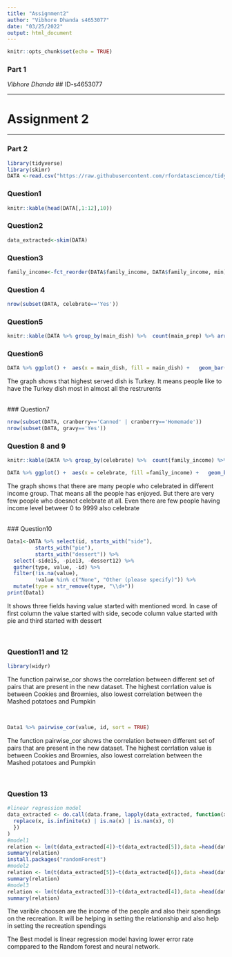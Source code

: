 ```yaml
---
title: "Assignment2"
author: "Vibhore Dhanda s4653077"
date: "03/25/2022"
output: html_document
---
```


```r
knitr::opts_chunk$set(echo = TRUE)
```
### Part 1
*Vibhore Dhanda*
## ID-s4653077 
<hr> 
# Assignment 2
<hr>
### Part 2

```r
library(tidyverse)
library(skimr)
DATA <-read.csv("https://raw.githubusercontent.com/rfordatascience/tidytuesday/master/data/2018/2018-11-20/thanksgiving_meals.csv")
```
### Question1
```r
knitr::kable(head(DATA[,1:12],10))
```

### Question2
```r
data_extracted<-skim(DATA)

```
### Question3
```r
family_income<-fct_reorder(DATA$family_income, DATA$family_income, min)
```
### Question 4
```r
nrow(subset(DATA, celebrate=='Yes'))
```
### Question5
```r
knitr::kable(DATA %>% group_by(main_dish) %>%  count(main_prep) %>% arrange(desc(n)) %>% head(n=10))
```
### Question6
```r
DATA %>% ggplot() +  aes(x = main_dish, fill = main_dish) +   geom_bar() + labs(x = "Main Dish", y = "Count", title = "Main dish served with method", subtitle = "Main Dish", caption = "main dish served with method",  fill = "Legend")
```
<p>The graph shows that highest served dish is Turkey. It means people like to have the Turkey dish most in almost all the restrurents</p>
<br>
### Question7
```r
nrow(subset(DATA, cranberry=='Canned' | cranberry=='Homemade'))
nrow(subset(DATA, gravy=='Yes'))
```

### Question 8 and 9
```r
knitr::kable(DATA %>% group_by(celebrate) %>%  count(family_income) %>% arrange(desc(n)) %>% head(n=10))
```
```r
DATA %>% ggplot() +  aes(x = celebrate, fill =family_income) +   geom_bar() + labs(x = "celebrate", y = "Count", title = "Distribution of those who celebrate with income ranges", subtitle = "Celebrate", caption = "Distribution of those who celebrate with income ranges",  fill = "Legend")
```
<p>The graph shows that there are many people who celebrated in different income group. That means all the people has enjoyed. But there are very few people who doesnot celebrate at all. Even there are few people having income level betweer 0 to 9999 also celebrate</p>
<br>
### Question10
```r
Data1<-DATA %>% select(id, starts_with("side"),
         starts_with("pie"),
         starts_with("dessert")) %>%
  select(-side15, -pie13, -dessert12) %>%
  gather(type, value, -id) %>%
  filter(!is.na(value),
         !value %in% c("None", "Other (please specify)")) %>%
  mutate(type = str_remove(type, "\\d+"))
print(Data1)
```
<p>It shows three fields having value started with mentioned word. In case of first column the value started with side, secode column value started with pie and third started with dessert</p>
<br>

### Question11 and 12
```r
library(widyr)
```
<p>The function pairwise_cor shows the correlation between different set of pairs that are present in the new dataset. The highest corrlation value is between Cookies and Brownies, also lowest correlation between the Mashed potatoes and Pumpkin</p>
<br>
```r
Data1 %>% pairwise_cor(value, id, sort = TRUE)
```
<p>The function pairwise_cor shows the correlation between different set of pairs that are present in the new dataset. The highest corrlation value is between Cookies and Brownies, also lowest correlation between the Mashed potatoes and Pumpkin</p>
<br>
 
### Question 13

```r
#linear regression model
data_extracted <- do.call(data.frame, lapply(data_extracted, function(x) {
  replace(x, is.infinite(x) | is.na(x) | is.nan(x), 0)
  })
)
#model1 
relation <- lm(t(data_extracted[4])~t(data_extracted[5]),data =head(data_extracted,10))
summary(relation)
install.packages("randomForest")
#model2
relation <- lm(t(data_extracted[5])~t(data_extracted[6]),data =head(data_extracted,10))
summary(relation)
#model3
relation <- lm(t(data_extracted[3])~t(data_extracted[4]),data =head(data_extracted,10))
summary(relation)

```
<p>The varible choosen are the income of the people and also their spendings on the recreation. It will be helping in setting the relationship and also help in setting the recreation spendings</p>

<p> The Best model is linear regression model having lower error rate comppared to the Random forest and neural network. </p>
<br>


